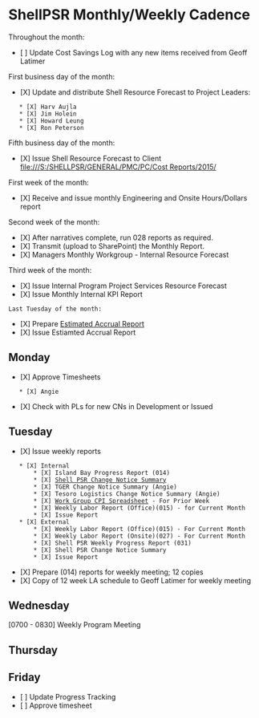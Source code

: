 = ShellPSR Monthly/Weekly Cadence =
Throughout the month:
* [ ] Update Cost Savings Log with any new items received from Geoff Latimer

First business day of the month:
* [X] Update and distribute Shell Resource Forecast to Project Leaders:
	* [X] Harv Aujla
	* [X] Jim Holein
	* [X] Howard Leung
	* [X] Ron Peterson

Fifth business day of the month:
* [X] Issue Shell Resource Forecast to Client [[file:///S:/SHELLPSR/GENERAL/PMC/PC/Cost Reports/2015/]]

First week of the month:
* [X] Receive and issue monthly Engineering and Onsite Hours/Dollars report

Second week of the month:
* [X] After narratives complete, run 028 reports as required.
* [X] Transmit (upload to SharePoint) the Monthly Report.
* [X] Managers Monthly Workgroup - Internal Resource Forecast

Third week of the month:
* [X] Issue Internal Program Project Services Resource Forecast
* [X] Issue Monthly Internal KPI Report
 
 Last Tuesday of the month:
* [X] Prepare [[Estimated Accrual Report]]
* [X] Issue Estiamted Accrual Report
== Monday ==
* [X] Approve Timesheets
	* [X] Angie
* [X] Check with PLs for new CNs in Development or Issued
 
== Tuesday ==
* [X] Issue weekly reports 
	* [X] Internal
		* [X] Island Bay Progress Report (014) 
		* [X] [[//bham-eng-data/share/SHELLPSR/GENERAL/PMC/PC/Island Bay - Weekly Reports/Change Management/Shell PSR CN Summary|Shell PSR Change Notice Summary]]
		* [X] TGER Change Notice Summary (Angie) 
		* [X] Tesoro Logistics Change Notice Summary (Angie) 
		* [X] [[file:///S:/SHELLPSR/GENERAL/PMC/PC/Island Bay - Weekly Reports/Island Bay Internal CPI Spreadsheet/2015/|Work Group CPI Spreadsheet]] - For Prior Week
		* [X] Weekly Labor Report (Office)(015) - for Current Month
		* [X] Issue Report
	* [X] External
		* [X] Weekly Labor Report (Office)(015) - For Current Month
		* [X] Weekly Labor Report (Onsite)(027) - For Current Month
		* [X] Shell PSR Weekly Progress Report (031)
		* [X] Shell PSR Change Notice Summary
		* [X] Issue Report
* [X] Prepare (014) reports for weekly meeting; 12 copies
* [X] Copy of 12 week LA schedule to Geoff Latimer for weekly meeting

== Wednesday ==
[0700 - 0830] Weekly Program Meeting
 
== Thursday ==

== Friday == 
* [ ] Update Progress Tracking
* [ ] Approve timesheet
